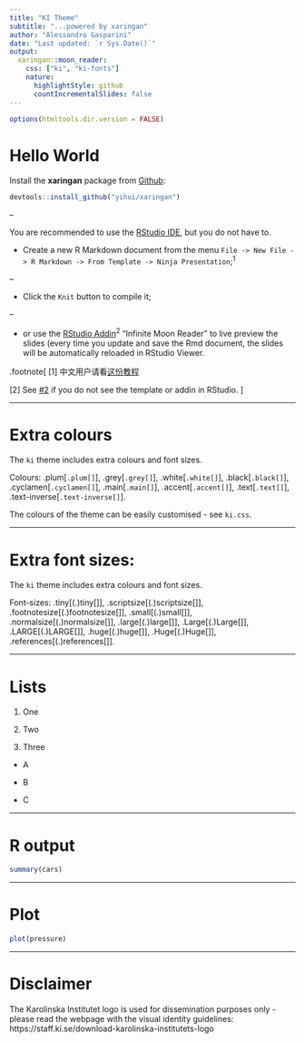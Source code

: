 ```yaml
---
title: "KI Theme"
subtitle: "...powered by xaringan"
author: "Alessandro Gasparini"
date: "Last updated: `r Sys.Date()`"
output:
  xaringan::moon_reader:
    css: ["ki", "ki-fonts"]
    nature:
      highlightStyle: github
      countIncrementalSlides: false
---
```


```r
options(htmltools.dir.version = FALSE)
```

# Hello World

Install the **xaringan** package from [Github](https://github.com/yihui/xaringan):

```r
devtools::install_github("yihui/xaringan")
```

--

You are recommended to use the [RStudio IDE](https://www.rstudio.com/products/rstudio/), but you do not have to.

- Create a new R Markdown document from the menu `File -> New File -> R Markdown -> From Template -> Ninja Presentation`;<sup>1</sup>

--

- Click the `Knit` button to compile it;

--

- or use the [RStudio Addin](https://rstudio.github.io/rstudioaddins/)<sup>2</sup> "Infinite Moon Reader" to live preview the slides (every time you update and save the Rmd document, the slides will be automatically reloaded in RStudio Viewer.

.footnote[
[1] 中文用户请看[这份教程](http://slides.yihui.org/xaringan/zh-CN.html)

[2] See [#2](https://github.com/yihui/xaringan/issues/2) if you do not see the template or addin in RStudio.
]

---

# Extra colours

The `ki` theme includes extra colours and font sizes.

Colours: .plum[`.plum[]`], .grey[`.grey[]`], .white[`.white[]`], .black[`.black[]`], .cyclamen[`.cyclamen[]`], .main[`.main[]`], .accent[`.accent[]`], .text[`.text[]`], .text-inverse[`.text-inverse[]`].

The colours of the theme can be easily customised - see `ki.css`.

---

# Extra font sizes:

The `ki` theme includes extra colours and font sizes.

Font-sizes: .tiny[(.)tiny[]], .scriptsize[(.)scriptsize[]], .footnotesize[(.)footnotesize[]], .small[(.)small[]], .normalsize[(.)normalsize[]], .large[(.)large[]], .Large[(.)Large[]], .LARGE[(.)LARGE[]], .huge[(.)huge[]], .Huge[(.)Huge[]], .references[(.)references[]].

---

# Lists

1. One

2. Two

3. Three


* A

* B

* C

---

# R output

```r
summary(cars)
```

---

# Plot

```r
plot(pressure)
```

---

# Disclaimer

The Karolinska Institutet logo is used for dissemination purposes only - please read the webpage with the visual identity guidelines: https://staff.ki.se/download-karolinska-institutets-logo
